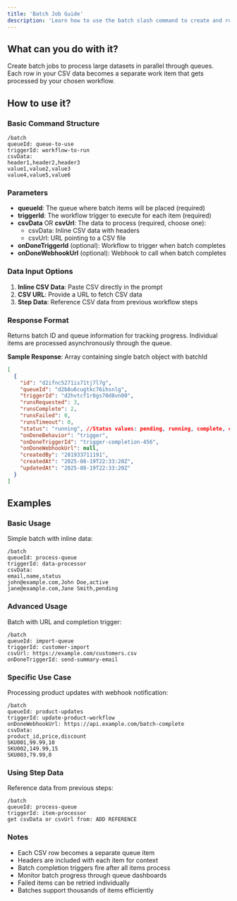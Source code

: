 ```yaml
---
title: 'Batch Job Guide'
description: 'Learn how to use the batch slash command to create and run batch jobs through queues'
---
```


## What can you do with it?

Create batch jobs to process large datasets in parallel through queues. Each row in your CSV data becomes a separate work item that gets processed by your chosen workflow.

## How to use it?

### Basic Command Structure

```
/batch
queueId: queue-to-use
triggerId: workflow-to-run
csvData:
header1,header2,header3
value1,value2,value3
value4,value5,value6
```

### Parameters

- **queueId**: The queue where batch items will be placed (required)
- **triggerId**: The workflow trigger to execute for each item (required)
- **csvData** OR **csvUrl**: The data to process (required, choose one):
  - csvData: Inline CSV data with headers
  - csvUrl: URL pointing to a CSV file
- **onDoneTriggerId** (optional): Workflow to trigger when batch completes
- **onDoneWebhookUrl** (optional): Webhook to call when batch completes

### Data Input Options

1. **Inline CSV Data**: Paste CSV directly in the prompt
2. **CSV URL**: Provide a URL to fetch CSV data
3. **Step Data**: Reference CSV data from previous workflow steps

### Response Format

Returns batch ID and queue information for tracking progress. Individual items are processed asynchronously through the queue.

**Sample Response**: Array containing single batch object with batchId

```json
[
  {
    "id": "d2ifnc5271is71tj7l7g",
    "queueId": "d2b8u6cugtkc76ihsnlg",
    "triggerId": "d2hvtcf1r8gs70d8vn00",
    "runsRequested": 3,
    "runsComplete": 2,
    "runsFailed": 0,
    "runsTimeout": 0,
    "status": "running", //Status values: pending, running, complete, canceled
    "onDoneBehavior": "trigger",
    "onDoneTriggerId": "trigger-completion-456",
    "onDoneWebhookUrl": null,
    "createdBy": "281933711191",
    "createdAt": "2025-08-19T22:33:20Z",
    "updatedAt": "2025-08-19T22:33:20Z"
  }
]
```

## Examples

### Basic Usage

Simple batch with inline data:

```
/batch
queueId: process-queue
triggerId: data-processor
csvData:
email,name,status
john@example.com,John Doe,active
jane@example.com,Jane Smith,pending
```

### Advanced Usage

Batch with URL and completion trigger:

```
/batch
queueId: import-queue
triggerId: customer-import
csvUrl: https://example.com/customers.csv
onDoneTriggerId: send-summary-email
```

### Specific Use Case

Processing product updates with webhook notification:

```
/batch
queueId: product-updates
triggerId: update-product-workflow
onDoneWebhookUrl: https://api.example.com/batch-complete
csvData:
product_id,price,discount
SKU001,99.99,10
SKU002,149.99,15
SKU003,79.99,0
```

### Using Step Data

Reference data from previous steps:

```
/batch
queueId: process-queue
triggerId: item-processor
get csvData or csvUrl from: ADD REFERENCE
```

### Notes

- Each CSV row becomes a separate queue item
- Headers are included with each item for context
- Batch completion triggers fire after all items process
- Monitor batch progress through queue dashboards
- Failed items can be retried individually
- Batches support thousands of items efficiently

